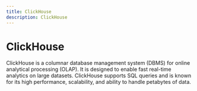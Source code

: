 ```yaml
---
title: ClickHouse 
description: ClickHouse
---
```


# ClickHouse

ClickHouse is a columnar database management system (DBMS) for online analytical processing (OLAP). It is designed to enable fast real-time analytics on large datasets. ClickHouse supports SQL queries and is known for its high performance, scalability, and ability to handle petabytes of data.